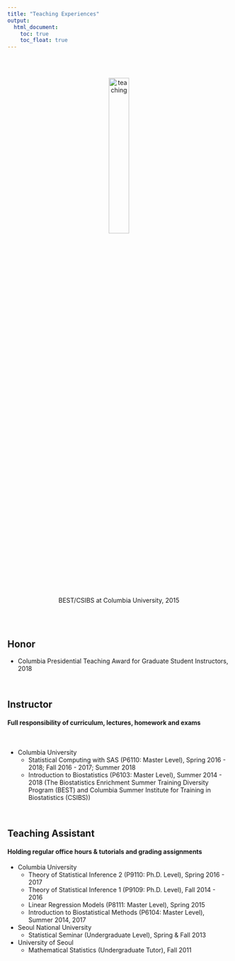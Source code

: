 ```yaml
---
title: "Teaching Experiences"
output:
  html_document:
    toc: true
    toc_float: true
---
```


<link rel="stylesheet" href="academicons/css/academicons.min.css"/>

<br> 

<center>
<br>
<img src="image/BESTCSIBS.jpg" alt="teaching" style="width:30%; border:0px solid">
<br>
BEST/CSIBS at Columbia University, 2015
</center>

<br><br>

## Honor

* Columbia Presidential Teaching Award for Graduate Student Instructors, 2018

<br>

## Instructor

#### Full responsibility of curriculum, lectures, homework and exams

<br> 

* Columbia University
    + Statistical Computing with SAS (P6110: Master Level), Spring 2016 - 2018; Fall 2016 - 2017; Summer 2018
    + Introduction to Biostatistics (P6103: Master Level), Summer 2014 - 2018
      (The Biostatistics Enrichment Summer Training Diversity Program (BEST) and Columbia Summer Institute for Training in Biostatistics (CSIBS))

<br> 

## Teaching Assistant

#### Holding regular office hours & tutorials and grading assignments

* Columbia University
    + Theory of Statistical Inference 2 (P9110: Ph.D. Level), Spring 2016 - 2017
    + Theory of Statistical Inference 1 (P9109: Ph.D. Level), Fall 2014 - 2016
    + Linear Regression Models (P8111: Master Level), Spring 2015
    + Introduction to Biostatistical Methods (P6104: Master Level), Summer 2014, 2017

* Seoul National University
    + Statistical Seminar (Undergraduate Level), Spring & Fall 2013
    
* University of Seoul
    + Mathematical Statistics (Undergraduate Tutor), Fall 2011

